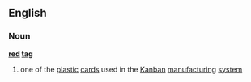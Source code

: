 ==English==
===Noun===
'''[[red]] [[tag]]'''
# one of the [[plastic]] [[card]]s used in the [[Kanban]] [[manufacturing]] [[system]]